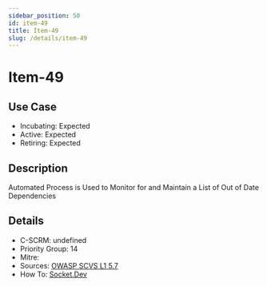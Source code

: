 ```yaml
---
sidebar_position: 50
id: item-49
title: Item-49
slug: /details/item-49
---
```


# Item-49

## Use Case

- Incubating: Expected
- Active: Expected
- Retiring: Expected

## Description

Automated Process is Used to Monitor for and Maintain a List of Out of Date Dependencies

## Details

- C-SCRM: undefined
- Priority Group: 14
- Mitre: 
- Sources: [OWASP SCVS L1 5.7](https://scvs.owasp.org/scvs/v5-component-analysis/)
- How To: [Socket.Dev](https://socket.dev/)

